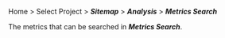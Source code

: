 Home > Select Project > **_Sitemap_** > **_Analysis_** > **_Metrics Search_**

The metrics that can be searched in **_Metrics Search_**.
